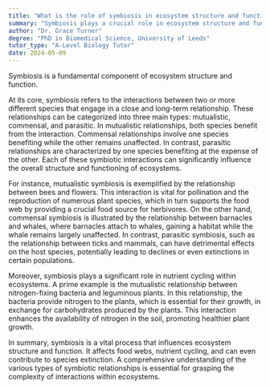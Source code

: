 ```yaml
---
title: "What is the role of symbiosis in ecosystem structure and function?"
summary: "Symbiosis plays a crucial role in ecosystem structure and function."
author: "Dr. Grace Turner"
degree: "PhD in Biomedical Science, University of Leeds"
tutor_type: "A-Level Biology Tutor"
date: 2024-05-09
---
```


Symbiosis is a fundamental component of ecosystem structure and function.

At its core, symbiosis refers to the interactions between two or more different species that engage in a close and long-term relationship. These relationships can be categorized into three main types: mutualistic, commensal, and parasitic. In mutualistic relationships, both species benefit from the interaction. Commensal relationships involve one species benefiting while the other remains unaffected. In contrast, parasitic relationships are characterized by one species benefiting at the expense of the other. Each of these symbiotic interactions can significantly influence the overall structure and functioning of ecosystems.

For instance, mutualistic symbiosis is exemplified by the relationship between bees and flowers. This interaction is vital for pollination and the reproduction of numerous plant species, which in turn supports the food web by providing a crucial food source for herbivores. On the other hand, commensal symbiosis is illustrated by the relationship between barnacles and whales, where barnacles attach to whales, gaining a habitat while the whale remains largely unaffected. In contrast, parasitic symbiosis, such as the relationship between ticks and mammals, can have detrimental effects on the host species, potentially leading to declines or even extinctions in certain populations.

Moreover, symbiosis plays a significant role in nutrient cycling within ecosystems. A prime example is the mutualistic relationship between nitrogen-fixing bacteria and leguminous plants. In this relationship, the bacteria provide nitrogen to the plants, which is essential for their growth, in exchange for carbohydrates produced by the plants. This interaction enhances the availability of nitrogen in the soil, promoting healthier plant growth.

In summary, symbiosis is a vital process that influences ecosystem structure and function. It affects food webs, nutrient cycling, and can even contribute to species extinction. A comprehensive understanding of the various types of symbiotic relationships is essential for grasping the complexity of interactions within ecosystems.
    